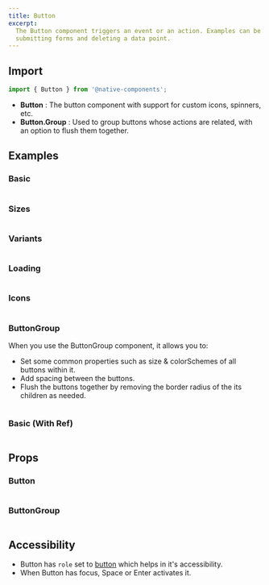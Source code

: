 ```yaml
---
title: Button
excerpt:
  The Button component triggers an event or an action. Examples can be
  submitting forms and deleting a data point.
---
```


## Import

```jsx
import { Button } from '@native-components';
```

- **Button** : The button component with support for custom icons, spinners,
  etc.
- **Button.Group** : Used to group buttons whose actions are related, with an
  option to flush them together.

## Examples

### Basic

```ComponentSnackPlayer path=components,primitives,Button,basic.tsx

```

### Sizes

```ComponentSnackPlayer path=components,primitives,Button,sizes.tsx

```

### Variants

```ComponentSnackPlayer path=components,primitives,Button,variants.tsx

```

### Loading

```ComponentSnackPlayer path=components,primitives,Button,loading.tsx

```

### Icons

```ComponentSnackPlayer path=components,primitives,Button,icons.tsx

```

### ButtonGroup

When you use the ButtonGroup component, it allows you to:

- Set some common properties such as size & colorSchemes of all buttons within
  it.
- Add spacing between the buttons.
- Flush the buttons together by removing the border radius of the its children
  as needed.

```ComponentSnackPlayer path=components,primitives,ButtonGroup,basic.tsx

```

### Basic (With Ref)

```ComponentSnackPlayer path=components,primitives,Button,WithRef.tsx

```

## Props

### Button

```ComponentPropTable path=primitives,Button,Button.tsx

```

### ButtonGroup

```ComponentPropTable path=primitives,Button,ButtonGroup.tsx

```

## Accessibility

- Button has `role` set to
  [button](https://www.w3.org/TR/wai-aria-practices-1.2/#button) which helps in
  it's accessibility.
- When Button has focus, Space or Enter activates it.
